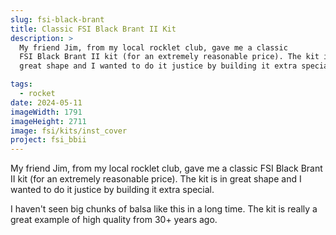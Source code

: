 ```yaml
---
slug: fsi-black-brant
title: Classic FSI Black Brant II Kit
description: >
  My friend Jim, from my local rocklet club, gave me a classic 
  FSI Black Brant II kit (for an extremely reasonable price). The kit is in
  great shape and I wanted to do it justice by building it extra special.

tags:
  - rocket
date: 2024-05-11
imageWidth: 1791
imageHeight: 2711
image: fsi/kits/inst_cover
project: fsi_bbii
---
```


My friend Jim, from my local rocklet club, gave me a classic 
FSI Black Brant II kit (for an extremely reasonable price). The kit is in
great shape and I wanted to do it justice by building it extra special.

<BlogImage src='fsi/kits/box_art' alt='box art' width='480' height='640' />

I haven't seen big chunks of balsa like this in a long time. The kit is really
a great example of high quality from 30+ years ago.

<BlogImage src='fsi/kits/black_brant_ii/kit_parts' width='640' height='480' />
